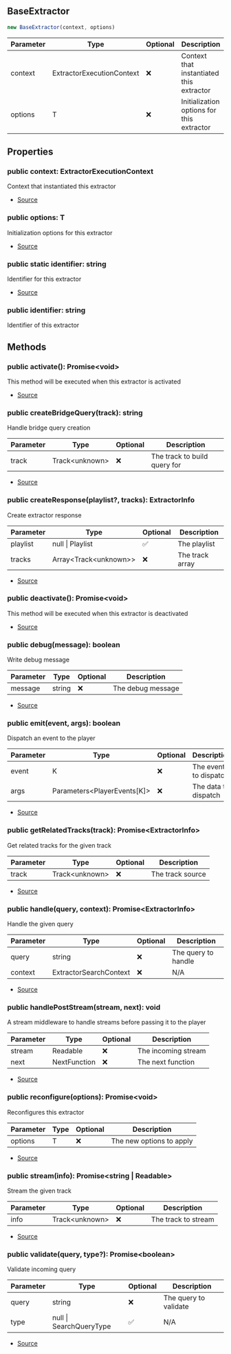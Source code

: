 ## BaseExtractor


```typescript
new BaseExtractor(context, options)
```
| Parameter | Type | Optional | Description |
| ----------- | ----------- | ----------- | ----------- |
| context | ExtractorExecutionContext | ❌ | Context that instantiated this extractor |
| options | T | ❌ | Initialization options for this extractor |


## Properties
### public context: ExtractorExecutionContext
Context that instantiated this extractor

- [Source](https://github.com/Androz2091/discord-player/blob/62d0fce/packages/discord-player/src/extractors/BaseExtractor.ts#L27)
### public options: T
Initialization options for this extractor

- [Source](https://github.com/Androz2091/discord-player/blob/62d0fce/packages/discord-player/src/extractors/BaseExtractor.ts#L27)
### public static identifier: string
Identifier for this extractor

- [Source](https://github.com/Androz2091/discord-player/blob/62d0fce/packages/discord-player/src/extractors/BaseExtractor.ts#L14)
### public identifier: string
Identifier of this extractor

## Methods
### public activate(): Promise\<void>
This method will be executed when this extractor is activated



- [Source](https://github.com/Androz2091/discord-player/blob/62d0fce/packages/discord-player/src/extractors/BaseExtractor.ts#L49)
### public createBridgeQuery(track): string
Handle bridge query creation



| Parameter | Type | Optional | Description |
| ----------- | ----------- | ----------- | ----------- |
| track | Track\<unknown> | ❌ | The track to build query for |


- [Source](https://github.com/Androz2091/discord-player/blob/62d0fce/packages/discord-player/src/extractors/BaseExtractor.ts#L20)
### public createResponse(playlist?, tracks): ExtractorInfo
Create extractor response



| Parameter | Type | Optional | Description |
| ----------- | ----------- | ----------- | ----------- |
| playlist | null \| Playlist | ✅ | The playlist |
| tracks | Array\<Track\<unknown>> | ❌ | The track array |


- [Source](https://github.com/Androz2091/discord-player/blob/62d0fce/packages/discord-player/src/extractors/BaseExtractor.ts#L121)
### public deactivate(): Promise\<void>
This method will be executed when this extractor is deactivated



- [Source](https://github.com/Androz2091/discord-player/blob/62d0fce/packages/discord-player/src/extractors/BaseExtractor.ts#L57)
### public debug(message): boolean
Write debug message



| Parameter | Type | Optional | Description |
| ----------- | ----------- | ----------- | ----------- |
| message | string | ❌ | The debug message |


- [Source](https://github.com/Androz2091/discord-player/blob/62d0fce/packages/discord-player/src/extractors/BaseExtractor.ts#L129)
### public emit(event, args): boolean
Dispatch an event to the player



| Parameter | Type | Optional | Description |
| ----------- | ----------- | ----------- | ----------- |
| event | K | ❌ | The event to dispatch |
| args | Parameters\<PlayerEvents\[K]> | ❌ | The data to dispatch |


- [Source](https://github.com/Androz2091/discord-player/blob/62d0fce/packages/discord-player/src/extractors/BaseExtractor.ts#L112)
### public getRelatedTracks(track): Promise\<ExtractorInfo>
Get related tracks for the given track



| Parameter | Type | Optional | Description |
| ----------- | ----------- | ----------- | ----------- |
| track | Track\<unknown> | ❌ | The track source |


- [Source](https://github.com/Androz2091/discord-player/blob/62d0fce/packages/discord-player/src/extractors/BaseExtractor.ts#L93)
### public handle(query, context): Promise\<ExtractorInfo>
Handle the given query



| Parameter | Type | Optional | Description |
| ----------- | ----------- | ----------- | ----------- |
| query | string | ❌ | The query to handle |
| context | ExtractorSearchContext | ❌ | N/A |


- [Source](https://github.com/Androz2091/discord-player/blob/62d0fce/packages/discord-player/src/extractors/BaseExtractor.ts#L84)
### public handlePostStream(stream, next): void
A stream middleware to handle streams before passing it to the player



| Parameter | Type | Optional | Description |
| ----------- | ----------- | ----------- | ----------- |
| stream | Readable | ❌ | The incoming stream |
| next | NextFunction | ❌ | The next function |


- [Source](https://github.com/Androz2091/discord-player/blob/62d0fce/packages/discord-player/src/extractors/BaseExtractor.ts#L103)
### public reconfigure(options): Promise\<void>
Reconfigures this extractor



| Parameter | Type | Optional | Description |
| ----------- | ----------- | ----------- | ----------- |
| options | T | ❌ | The new options to apply |


- [Source](https://github.com/Androz2091/discord-player/blob/62d0fce/packages/discord-player/src/extractors/BaseExtractor.ts#L40)
### public stream(info): Promise\<string \| Readable>
Stream the given track



| Parameter | Type | Optional | Description |
| ----------- | ----------- | ----------- | ----------- |
| info | Track\<unknown> | ❌ | The track to stream |


- [Source](https://github.com/Androz2091/discord-player/blob/62d0fce/packages/discord-player/src/extractors/BaseExtractor.ts#L75)
### public validate(query, type?): Promise\<boolean>
Validate incoming query



| Parameter | Type | Optional | Description |
| ----------- | ----------- | ----------- | ----------- |
| query | string | ❌ | The query to validate |
| type | null \| SearchQueryType | ✅ | N/A |


- [Source](https://github.com/Androz2091/discord-player/blob/62d0fce/packages/discord-player/src/extractors/BaseExtractor.ts#L66)